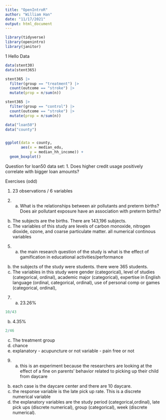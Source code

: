 ```yaml
---
title: "OpenIntroR"
author: "William Han"
date: "11/17/2021"
output: html_document
---
```



```r
library(tidyverse)
library(openintro)
library(janitor)
```


1 Hello Data

```r
data(stent30)
data(stent365)

stent365 |> 
  filter(group == "treatment") |> 
  count(outcome == "stroke") |> 
  mutate(prop = n/sum(n))

stent365 |> 
  filter(group == "control") |> 
  count(outcome == "stroke") |> 
  mutate(prop = n/sum(n))

```

```r
data("loan50")
data("county")


ggplot(data = county,
       aes(x = median_edu,
           y = median_hh_income)) +
  geom_boxplot()
```

Question for loan50 data set:
1. Does higher credit usage positively correlate with bigger loan amounts?

Exercises (odd)

1. 23 observations / 6 variables 

3. a. What is the relationships between air pollutants and preterm births? Does air pollutant exposure have an association with preterm births?
  b. The subjects are the births. There are 143,196 subjects. 
  c. The variables of this study are levels of carbon monoxide, nitrogen dioxide, ozone, and coarse particulate matter. all numerical continous variables 

5. a. the main research question of the study is what is the effect of gamification in educational activities/performance 
  b. the subjects of the study were students. there were 365 students.
  c. The variables in this study were gender (categorical), level of studies (categorical, ordinal), academic major (categorical), expertise in English language (ordinal, categorical, ordinal), use of personal comp or games (categorical, ordinal), 
  
7. a. 23.26% 
```r
10/43
```
b. 4.35%
```r
2/46
```
c. The treatment group
d. chance
e. explanatory - acupuncture or not
variable - pain free or not

9. a. this is an experiment because the researchers are looking at the effect of a fine on parents' behavior related to picking up their child from daycare
b. each case is the daycare center and there are 10 daycare. 
c. the response variable is the late pick up rate. This is a discrete numerical variable
d. the explanatory variables are the study period (categorical,ordinal), late pick ups (discrete numerical), group (categorical), week (discrete numerical). 
